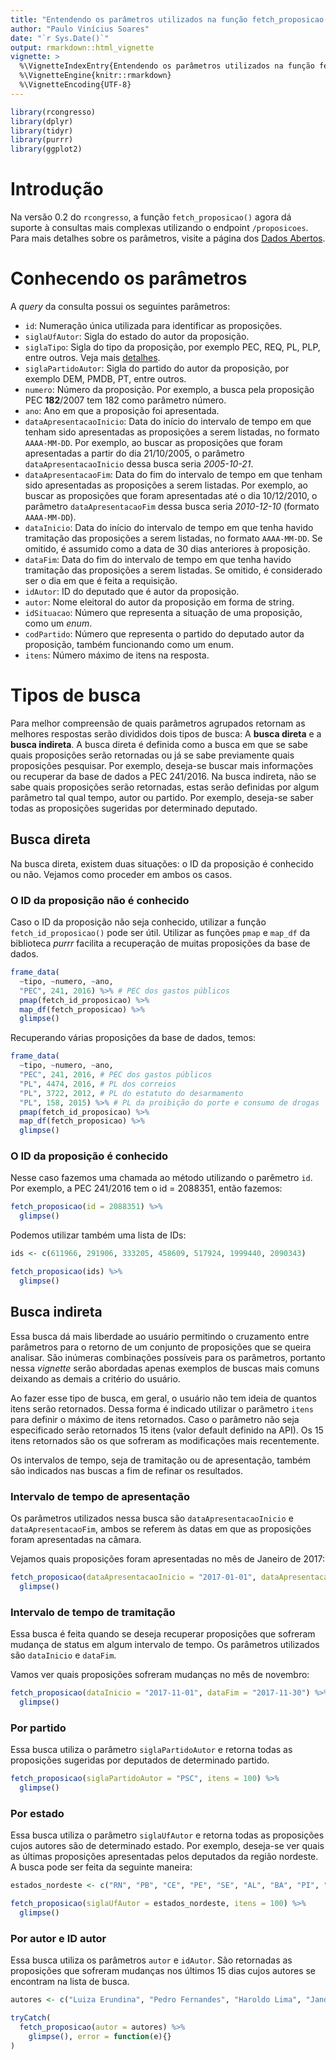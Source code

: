 ```yaml
---
title: "Entendendo os parâmetros utilizados na função fetch_proposicao()"
author: "Paulo Vinícius Soares"
date: "`r Sys.Date()`"
output: rmarkdown::html_vignette
vignette: >
  %\VignetteIndexEntry{Entendendo os parâmetros utilizados na função fetch_proposicao()}
  %\VignetteEngine{knitr::rmarkdown}
  %\VignetteEncoding{UTF-8}
---
```


```r
library(rcongresso)
library(dplyr)
library(tidyr)
library(purrr)
library(ggplot2)
```

# Introdução

Na versão 0.2 do `rcongresso`, a função `fetch_proposicao()` agora dá suporte à consultas mais complexas utilizando o endpoint `/proposicoes`. Para mais detalhes sobre os parâmetros, visite a página dos [Dados Abertos](https://dadosabertos.camara.leg.br/swagger/api.html).

# Conhecendo os parâmetros

A _query_ da consulta possui os seguintes parâmetros:

- `id`: Numeração única utilizada para identificar as proposições.
- `siglaUfAutor`: Sigla do estado do autor da proposição.
- `siglaTipo`: Sigla do tipo da proposição, por exemplo PEC, REQ, PL, PLP, entre outros. Veja mais [detalhes](https://dadosabertos.camara.leg.br/api/v2/referencias/proposicoes/siglaTipo).
- `siglaPartidoAutor`: Sigla do partido do autor da proposição, por exemplo DEM, PMDB, PT, entre outros.
- `numero`: Número da proposição. Por exemplo, a busca pela proposição PEC **182**/2007 tem 182 como parâmetro número.
- `ano`: Ano em que a proposição foi apresentada.
- `dataApresentacaoInicio`: Data do início do intervalo de tempo em que tenham sido apresentadas as proposições a serem listadas, no formato `AAAA-MM-DD`. Por exemplo, ao buscar as proposições que foram apresentadas a partir do dia 21/10/2005, o parâmetro `dataApresentacaoInicio` dessa busca seria _2005-10-21_.
- `dataApresentacaoFim`: Data do fim do intervalo de tempo em que tenham sido apresentadas as proposições a serem listadas. Por exemplo, ao buscar as proposições que foram apresentadas até o dia 10/12/2010, o parâmetro `dataApresentacaoFim` dessa busca seria _2010-12-10_ (formato `AAAA-MM-DD`).
- `dataInicio`: Data do início do intervalo de tempo em que tenha havido tramitação das proposições a serem listadas, no formato `AAAA-MM-DD`. Se omitido, é assumido como a data de 30 dias anteriores à proposição.
- `dataFim`: Data do fim do intervalo de tempo em que tenha havido tramitação das proposições a serem listadas. Se omitido, é considerado ser o dia em que é feita a requisição.
- `idAutor`: ID do deputado que é autor da proposição.
- `autor`: Nome eleitoral do autor da proposição em forma de string.
- `idSituacao`: Número que representa a situação de uma proposição, como um _enum_.
- `codPartido`: Número que representa o partido do deputado autor da proposição, também funcionando como um enum.
- `itens`: Número máximo de itens na resposta.

# Tipos de busca

Para melhor compreensão de quais parâmetros agrupados retornam as melhores respostas serão divididos dois tipos de busca: A **busca direta** e a **busca indireta**. A busca direta é definida como a busca em que se sabe quais proposições serão retornadas ou já se sabe previamente quais proposições pesquisar. Por exemplo, deseja-se buscar mais informações ou recuperar da base de dados a PEC 241/2016. Na busca indireta, não se sabe quais proposições serão retornadas, estas serão definidas por algum parâmetro tal qual tempo, autor ou partido. Por exemplo, deseja-se saber todas as proposições sugeridas por determinado deputado.

## Busca direta 

Na busca direta, existem duas situações: o ID da proposição é conhecido ou não. Vejamos como proceder em ambos os casos.

### O ID da proposição não é conhecido

Caso o ID da proposição não seja conhecido, utilizar a função `fetch_id_proposicao()` pode ser útil. Utilizar as funções `pmap` e `map_df` da biblioteca _purrr_ facilita a recuperação de muitas proposições da base de dados.

```r
frame_data(
  ~tipo, ~numero, ~ano,
  "PEC", 241, 2016) %>% # PEC dos gastos públicos
  pmap(fetch_id_proposicao) %>%
  map_df(fetch_proposicao) %>%
  glimpse()
```

Recuperando várias proposições da base de dados, temos:
```r
frame_data(
  ~tipo, ~numero, ~ano,
  "PEC", 241, 2016, # PEC dos gastos públicos
  "PL", 4474, 2016, # PL dos correios
  "PL", 3722, 2012, # PL do estatuto do desarmamento
  "PL", 158, 2015) %>% # PL da proibição do porte e consumo de drogas
  pmap(fetch_id_proposicao) %>%
  map_df(fetch_proposicao) %>%
  glimpse()
```

### O ID da proposição é conhecido

Nesse caso fazemos uma chamada ao método utilizando o parêmetro `id`. Por exemplo, a PEC 241/2016 tem o id = 2088351, então fazemos:

```r
fetch_proposicao(id = 2088351) %>%
  glimpse()
```

Podemos utilizar também uma lista de IDs:
```r
ids <- c(611966, 291906, 333205, 458609, 517924, 1999440, 2090343)

fetch_proposicao(ids) %>%
  glimpse()
```

## Busca indireta

Essa busca dá mais liberdade ao usuário permitindo o cruzamento entre parâmetros para o retorno de um conjunto de proposições que se queira analisar. São inúmeras combinações possíveis para os parâmetros, portanto nessa _vignette_ serão abordadas apenas exemplos de buscas mais comuns deixando as demais a critério do usuário.

Ao fazer esse tipo de busca, em geral, o usuário não tem ideia de quantos itens serão retornados. Dessa forma é indicado utilizar o parâmetro `itens` para definir o máximo de itens retornados. Caso o parâmetro não seja especificado serão retornados 15 itens (valor default definido na API). Os 15 itens retornados são os que sofreram as modificações mais recentemente. 

Os intervalos de tempo, seja de tramitação ou de apresentação, também são indicados nas buscas a fim de refinar os resultados.

### Intervalo de tempo de apresentação

Os parâmetros utilizados nessa busca são `dataApresentacaoInicio` e `dataApresentacaoFim`, ambos se referem às datas em que as proposições foram apresentadas na câmara.

Vejamos quais proposições foram apresentadas no mês de Janeiro de 2017:

```r
fetch_proposicao(dataApresentacaoInicio = "2017-01-01", dataApresentacaoFim = "2017-01-31") %>%
  glimpse()
```

### Intervalo de tempo de tramitação

Essa busca é feita quando se deseja recuperar proposições que sofreram mudança de status em algum intervalo de tempo. Os parâmetros utilizados são `dataInicio` e `dataFim`.

Vamos ver quais proposições sofreram mudanças no mês de novembro:

```r
fetch_proposicao(dataInicio = "2017-11-01", dataFim = "2017-11-30") %>%
  glimpse()
```

### Por partido

Essa busca utiliza o parâmetro `siglaPartidoAutor` e retorna todas as proposições sugeridas por deputados de determinado partido. 

```r
fetch_proposicao(siglaPartidoAutor = "PSC", itens = 100) %>%
  glimpse()
```

### Por estado

Essa busca utiliza o parâmetro `siglaUfAutor` e retorna todas as proposições cujos autores são de determinado estado. Por exemplo, deseja-se ver quais as últimas proposições apresentadas pelos deputados da região nordeste. A busca pode ser feita da seguinte maneira:

```r
estados_nordeste <- c("RN", "PB", "CE", "PE", "SE", "AL", "BA", "PI", "MA")

fetch_proposicao(siglaUfAutor = estados_nordeste, itens = 100) %>%
  glimpse()
```

### Por autor e ID autor

Essa busca utiliza os parâmetros `autor` e `idAutor`. São retornadas as proposições que sofreram mudanças nos últimos 15 dias cujos autores se encontram na lista de busca.

```r
autores <- c("Luiza Erundina", "Pedro Fernandes", "Haroldo Lima", "Jandira")

tryCatch(
  fetch_proposicao(autor = autores) %>%
    glimpse(), error = function(e){}
)
```

